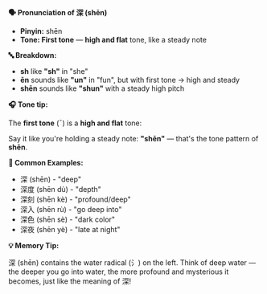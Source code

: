 **🗣️ Pronunciation of 深 (shēn)**

- **Pinyin:** shēn
- **Tone: First tone** — **high and flat** tone, like a steady note

**🔤 Breakdown:**

- **sh** like **"sh"** in "she"
- **ēn** sounds like **"un"** in "fun", but with first tone → high and steady
- **shēn** sounds like **"shun"** with a steady high pitch

**🎧 Tone tip:**

The **first tone** (ˉ) is a **high and flat** tone:

Say it like you're holding a steady note: **"shēn"** — that's the tone pattern of **shēn**.

**📝 Common Examples:**

- 深 (shēn) - "deep"
- 深度 (shēn dù) - "depth"
- 深刻 (shēn kè) - "profound/deep"
- 深入 (shēn rù) - "go deep into"
- 深色 (shēn sè) - "dark color"
- 深夜 (shēn yè) - "late at night"

**💡 Memory Tip:**

深 (shēn) contains the water radical (氵) on the left. Think of deep water — the deeper you go into
water, the more profound and mysterious it becomes, just like the meaning of 深!
